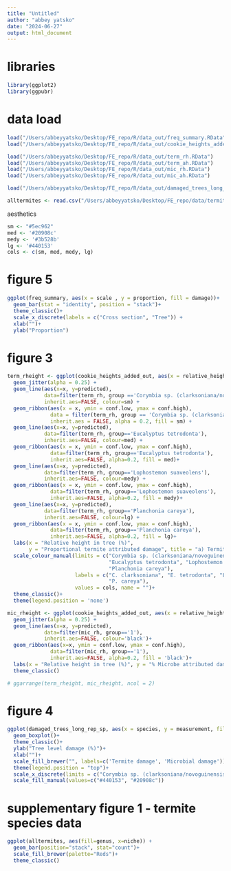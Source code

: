 ```yaml
---
title: "Untitled"
author: "abbey yatsko"
date: "2024-06-27"
output: html_document
---
```

# libraries 
```r
library(ggplot2)
library(ggpubr)
```

# data load 
```r
load("/Users/abbeyyatsko/Desktop/FE_repo/R/data_out/freq_summary.RData")
load("/Users/abbeyyatsko/Desktop/FE_repo/R/data_out/cookie_heights_added_out.RData")

load("/Users/abbeyyatsko/Desktop/FE_repo/R/data_out/term_rh.RData")
load("/Users/abbeyyatsko/Desktop/FE_repo/R/data_out/term_ah.RData")
load("/Users/abbeyyatsko/Desktop/FE_repo/R/data_out/mic_rh.RData")
load("/Users/abbeyyatsko/Desktop/FE_repo/R/data_out/mic_ah.RData")

load("/Users/abbeyyatsko/Desktop/FE_repo/R/data_out/damaged_trees_long_rep_sp.RData")

alltermites <- read.csv("/Users/abbeyyatsko/Desktop/FE_repo/data/termites_paul - all_ID_new.csv")
```

aesthetics
```r
sm <- "#5ec962"
med <- '#20908c'
medy <- '#3b528b'
lg <- '#440153'
cols <- c(sm, med, medy, lg)
```

# figure 5 
```r
ggplot(freq_summary, aes(x = scale , y = proportion, fill = damage))+
  geom_bar(stat = "identity", position = "stack")+
  theme_classic()+
  scale_x_discrete(labels = c("Cross section", "Tree")) +
  xlab("")+
  ylab("Proportion")
```

# figure 3
```r
term_rheight <- ggplot(cookie_heights_added_out, aes(x = relative_height, y = prop_hollow_tr, color = species)) + 
  geom_jitter(alpha = 0.25) +
  geom_line(aes(x=x, y=predicted), 
            data=filter(term_rh, group =='Corymbia sp. (clarksoniana/novoguinensis) '), 
            inherit.aes=FALSE, colour=sm) + 
  geom_ribbon(aes(x = x, ymin = conf.low, ymax = conf.high), 
              data = filter(term_rh, group == 'Corymbia sp. (clarksoniana/novoguinensis) '), 
              inherit.aes = FALSE, alpha = 0.2, fill = sm) +
  geom_line(aes(x=x, y=predicted), 
            data=filter(term_rh, group=='Eucalyptus tetrodonta'), 
            inherit.aes=FALSE, colour=med) +
  geom_ribbon(aes(x = x, ymin = conf.low, ymax = conf.high), 
              data=filter(term_rh, group=='Eucalyptus tetrodonta'), 
              inherit.aes=FALSE, alpha=0.2, fill = med)+
  geom_line(aes(x=x, y=predicted), 
            data=filter(term_rh, group=='Lophostemon suaveolens'), 
            inherit.aes=FALSE, colour=medy) + 
  geom_ribbon(aes(x = x, ymin = conf.low, ymax = conf.high), 
              data=filter(term_rh, group=='Lophostemon suaveolens'), 
              inherit.aes=FALSE, alpha=0.2, fill = medy)+
  geom_line(aes(x=x, y=predicted), 
            data=filter(term_rh, group=='Planchonia careya'),  
            inherit.aes=FALSE, colour=lg) + 
  geom_ribbon(aes(x = x, ymin = conf.low, ymax = conf.high), 
              data=filter(term_rh, group=='Planchonia careya'), 
              inherit.aes=FALSE, alpha=0.2, fill = lg)+
  labs(x = "Relative height in tree (%)", 
       y = "Proportional termite attributed damage", title = "a) Termite damage") +
  scale_colour_manual(limits = c("Corymbia sp. (clarksoniana/novoguinensis) ", 
                                 "Eucalyptus tetrodonta", "Lophostemon suaveolens", 
                                 "Planchonia careya"), 
                      labels = c("C. clarksoniana", "E. tetrodonta", "L. suaveolens", 
                                 "P. careya"), 
                      values = cols, name = "")+
  theme_classic()+
  theme(legend.position = 'none')

mic_rheight <- ggplot(cookie_heights_added_out, aes(x = relative_height, y = prop_rot_tr)) + 
  geom_jitter(alpha = 0.25) +
  geom_line(aes(x=x, y=predicted), 
            data=filter(mic_rh, group=='1'), 
            inherit.aes=FALSE, colour='black')+ 
  geom_ribbon(aes(x=x, ymin = conf.low, ymax = conf.high), 
              data=filter(mic_rh, group=='1'), 
              inherit.aes=FALSE, alpha=0.2, fill = 'black')+
  labs(x = "Relative height in tree (%)", y = "% Microbe attributed damage", title = "b) Microbe damage") +
  theme_classic()

# ggarrange(term_rheight, mic_rheight, ncol = 2)
```

# figure 4
```r
ggplot(damaged_trees_long_rep_sp, aes(x = species, y = measurement, fill = condition))+
  geom_boxplot()+
  theme_classic()+
  ylab("Tree level damage (%)")+
  xlab("")+
  scale_fill_brewer("", labels=c('Termite damage', 'Microbial damage'))+
  theme(legend.position = "top")+
  scale_x_discrete(limits = c("Corymbia sp. (clarksoniana/novoguinensis) ", "Eucalyptus tetrodonta","Lophostemon suaveolens",  "Planchonia careya"))+
  scale_fill_manual(values=c("#440153", "#20908c"))
```

# supplementary figure 1 - termite species data
```r
ggplot(alltermites, aes(fill=genus, x=niche)) + 
  geom_bar(position="stack", stat="count")+
  scale_fill_brewer(palette="Reds")+ 
  theme_classic()
```


